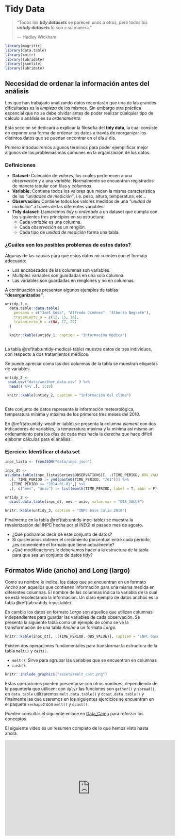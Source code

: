 # Tidy Data

> "Todos los __*tidy datasets*__ se parecen unos a otros,
pero todos los __*untidy datasets*__ lo son a su manera."
> 
> --- Hadley Wickham

```r
library(magrittr)
library(data.table)
library(knitr)
library(lubridate)
library(jsonlite)
library(lubridate)
```


## Necesidad de ordenar la información antes del análisis

Los que han trabajado analizando datos recordarán que una de las grandes dificultades 
es la *limpieza* de los mismos. Sin embargo otra práctica escencial que no se debe olvidar 
antes de poder realizar cualquier tipo de cálculo o análisis es su *ordenamiento*.

Esta sección se dedicará a explicar la filosofía del __tidy data__, la cual consiste 
en exponer una forma de ordenar los datos a través de reorganizar los distintos datos que se
puedan encontrar en el día a día.

Primero introduciremos algunos terminos para poder ejemplificar mejor algunos de
los problemas más comunes en la organización de los datos.


### Definiciones
- __Dataset:__ Colección de *valores*, los cuales pertenecen a una *observación* 
y a una *variable*. Normalmente se encuentran registrados de manera tabular con filas y 
*columnas*.
- __Variable:__ Contiene todos los valores que miden la misma característica
de las *"unidades de medición"*, i.e. peso, altura, temperatura, etc...
- __Observación:__ Contiene todos los valores medidos de una *"unidad de medición"*
a través de las diferentes variables.
- __Tidy dataset:__ Llamaremos *tidy* u *ordenado* a un dataset que cumpla con 
los siguientes tres principios en su estructura:
    - Cada *variable* es una columna.
    - Cada *observación* es un renglón.
    - Cada tipo de *unidad de medición* forma una tabla.

### __¿Cuáles son los posibles problemas de estos datos?__

Algunas de las causas para que estos datos no cuenten con el formato adecuado:

- Los encabezados de las columnas son variables.
- Múltiples variables son guardadas en una sola columna.
- Las variables son guardadas en renglones y no en columnas.
 

A continuación se presentan algunos ejemplos de tablas __"desorganizados"__.
 
```r


untidy_1 <- 
  data.table::data.table(
    persona = c("Joel Sosa", "Alfredo Jiménez", "Alberto Negrete"),
    tratamiento_a = c(12, 15, 16),
    tratamiento_b = c(NA, 17, 22)
  )

  knitr::kable(untidy_1, caption = "Información Médica")
 
```

La tabla \@ref(tab:untidy-medical-table) muestra datos de tres individuos, con respecto a dos tratamientos médicos. 

Se puede apreciar como las dos columnas de la tabla se muestran etiquetas de variables. 


```r

untidy_2 <- 
 read.csv("data/weather_data.csv" ) %>% 
  head() %>% .[, 1:10]

 knitr::kable(untidy_2, caption = "Información del clima")
 
```

Este conjunto de datos representa la información meteorológica, temperatura mínima y máxima de los primeros tres meses del 2010.

En \@ref(tab:untidy-weather-table) se presenta la columna *element* con dos indicadores de variables, la temperatura máxima y la mínima así mismo un ordenamiento para los días de cada mes hacia la derecha que hace dificil elaborar cálculos para el análisis.


### Ejercicio: Identificar el data set

```r


inpc_lista <- fromJSON("data/inpc.json")

inpc_dt <- 
as.data.table(inpc_lista$Series$OBSERVATIONS)[, .(TIME_PERIOD, OBS_VALUE = as.numeric(OBS_VALUE))] %>%
  .[, TIME_PERIOD := ymd(paste0(TIME_PERIOD, "/01"))] %>% 
  .[TIME_PERIOD >= "2014-01-01",] %>%
  .[, c("mes", "anio") := list(month(TIME_PERIOD, label = T, abbr = F), year(TIME_PERIOD))]

untidy_3 <- 
  dcast.data.table(inpc_dt, mes ~ anio, value.var = "OBS_VALUE")

knitr::kable(untidy_3, caption = "INPC base Julio 2018")

```

Finalmente en la tabla \@ref(tab:untidy-inpc-table) se muestra la revalorización del INPC hecha por el INEGI el pasado mes de agosto.

- ¿Qué podríamos decir de este conjunto de datos?
- Si quisieramos obtener el crecimiento porcentual entre cada periodo, ¿es conveniente el formato que tiene actualmente?
- ¿Qué modificaciones le deberíamos hacer a la estructura de la tabla para que sea un conjunto de datos *tidy*?


## Formatos Wide (ancho) and Long (largo)

Como su nombre lo indica, los datos que se encuentran en un formato *Ancho* son aquellos que contienen información para una misma medida en diferentes columnas. El nombre de las columnas indica la variabla de la cual se está recolectando la información. Un claro ejemplo de datos anchos es la tabla \@ref(tab:untidy-inpc-table)

En cambio los datos en formato *Largo* son aquellos que utilizan columnas independientes para guardar las variables de cada observación. Se presenta la siguiente tabla como un ejemplo de cómo se ve la transformación de una tabla *Ancha* a un formato *Largo*.

```r


knitr::kable(inpc_dt[, .(TIME_PERIOD, OBS_VALUE)], caption = "INPC base Julio 2018 formato largo")

```

Existen dos operaciones fundamentales para transformar la estructura de la tabla `melt()` y `cast()`.

- `melt()`: Sirve para agrupar las variables que se encuentran en columnas
- `cast()`: 

```r
knitr::include_graphics("assets/melt_cast.png")

```

Estas operaciones pueden presentarse con otros nombres, dependiendo de la paquetería que utilicen; con `dplyr` las funciones son `gather()` y `spread()`, en `data.table` utilizaremos `melt.data.table()` y `dcast.data.table()` y finalmente las que usaremos en los siguientes ejercicios se encuentran en el paquete `reshape2` son `melt()` y `dcast()`.

Pueden consultar el siguiente enlace en [Data_Camp](datacamp_wide_long) para reforzar los conceptos. 

El siguiente video es un resumen completo de lo que hemos visto hasta ahora.

<iframe width="560" height="315" src="https://www.youtube.com/embed/I9A01WNOKUU" frameborder="0" allow="autoplay; encrypted-media" allowfullscreen></iframe>

[Data_Camp]: https://www.datacamp.com/community/tutorials/long-wide-data-R